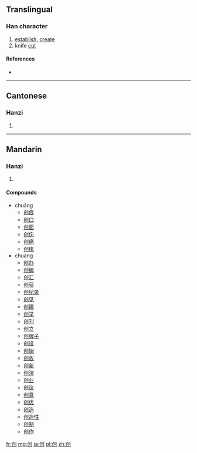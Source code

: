 {{also|創}}
==Translingual==

===Han character===
{{Han char|rn=18|rad=刀|as=04|sn=6|four=|canj=人山中弓 (OULN)}}

# [[establish]], [[create]]
# knife [[cut]]

====References====
* {{Han ref|kx=0137.301|hdz=10327.060|uh=521B|ud=21019}}

----

==Cantonese==

===Hanzi===
{{yue-hanzi|jyut=|y=chong3|tra=創}}

# {{defn|lang=yue|sort=刀04}}

----

==Mandarin==

===Hanzi===
{{cmn-hanzi|tra=創|pin=[[chuāng]] ([[chuang1]]), [[chuàng]] ([[chuang4]])|wg=ch'uang<sup>4</sup>}}

# {{defn|lang=cmn|sort=刀04}}

====Compounds====
* chuāng
** [[创痕]]
** [[创口]]
** [[创面]]
** [[创伤]]
** [[创痛]]
** [[创痍]]
* chuàng
** [[创办]]
** [[创编]]
** [[创汇]]
** [[创获]]
** [[创纪录]]
** [[创见]]
** [[创建]]
** [[创举]]
** [[创刊]]
** [[创立]]
** [[创牌子]]
** [[创设]]
** [[创始]]
** [[创收]]
** [[创新]]
** [[创演]]
** [[创业]]
** [[创议]]
** [[创意]]
** [[创优]]
** [[创造]]
** [[创造性]]
** [[创制]]
** [[创作]]

[[fr:创]]
[[mg:创]]
[[ja:创]]
[[pl:创]]
[[zh:创]]